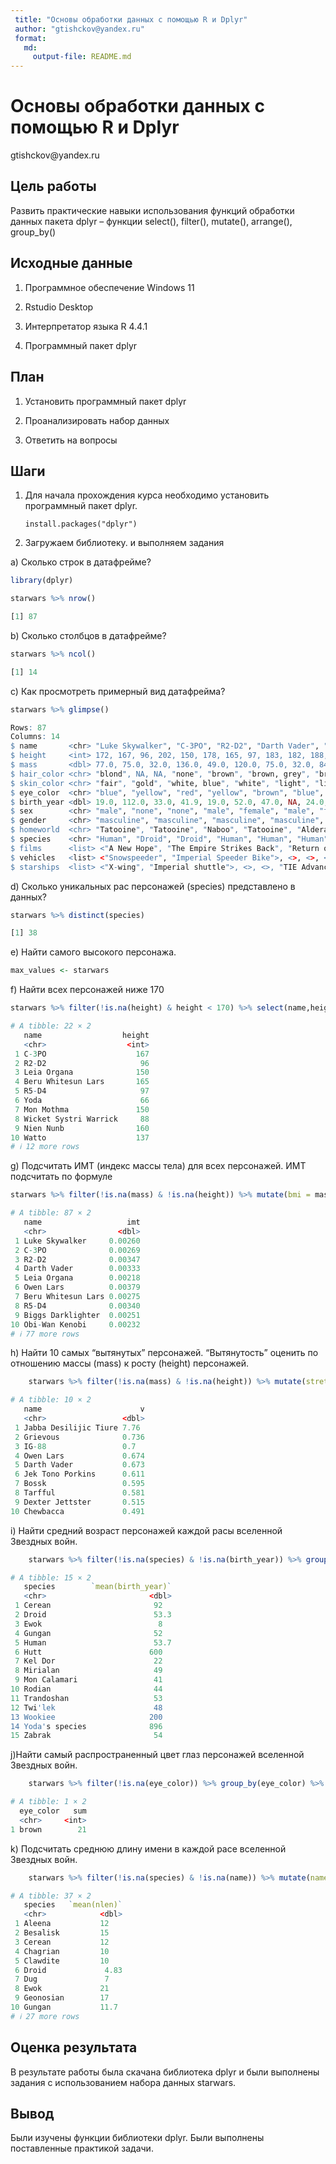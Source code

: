 ```yaml
---
 title: "Основы обработки данных с помощью R и Dplyr"
 author: "gtishckov@yandex.ru"
 format: 
   md:
     output-file: README.md
---
```


# Основы обработки данных с помощью R и Dplyr

gtishckov@yandex.ru

## Цель работы

Развить практические навыки использования функций обработки данных пакета dplyr – функции select(), filter(), mutate(), arrange(), group_by()

## Исходные данные

1.  Программное обеспечение Windows 11

2.  Rstudio Desktop

3.  Интерпретатор языка R 4.4.1

4.  Программный пакет dplyr

## План

1.  Установить программный пакет dplyr

2.  Проанализировать набор данных

3.  Ответить на вопросы

## Шаги

1.  Для начала прохождения курса необходимо установить программный пакет dplyr.

    ```         
    install.packages("dplyr")
    ```

2.  Загружаем библиотеку. и выполняем задания

a\) Сколько строк в датафрейме?

```r
library(dplyr)

starwars %>% nrow()

```

```r
[1] 87
```
b\) Сколько столбцов в датафрейме?

```r
starwars %>% ncol()
```

```r
[1] 14
```
c\) Как просмотреть примерный вид датафрейма?

```r
starwars %>% glimpse()
```

```r
Rows: 87
Columns: 14
$ name       <chr> "Luke Skywalker", "C-3PO", "R2-D2", "Darth Vader", "Leia Or…
$ height     <int> 172, 167, 96, 202, 150, 178, 165, 97, 183, 182, 188, 180, 2…
$ mass       <dbl> 77.0, 75.0, 32.0, 136.0, 49.0, 120.0, 75.0, 32.0, 84.0, 77.…
$ hair_color <chr> "blond", NA, NA, "none", "brown", "brown, grey", "brown", N…
$ skin_color <chr> "fair", "gold", "white, blue", "white", "light", "light", "…
$ eye_color  <chr> "blue", "yellow", "red", "yellow", "brown", "blue", "blue",…
$ birth_year <dbl> 19.0, 112.0, 33.0, 41.9, 19.0, 52.0, 47.0, NA, 24.0, 57.0, …
$ sex        <chr> "male", "none", "none", "male", "female", "male", "female",…
$ gender     <chr> "masculine", "masculine", "masculine", "masculine", "femini…
$ homeworld  <chr> "Tatooine", "Tatooine", "Naboo", "Tatooine", "Alderaan", "T…
$ species    <chr> "Human", "Droid", "Droid", "Human", "Human", "Human", "Huma…
$ films      <list> <"A New Hope", "The Empire Strikes Back", "Return of the J…
$ vehicles   <list> <"Snowspeeder", "Imperial Speeder Bike">, <>, <>, <>, "Imp…
$ starships  <list> <"X-wing", "Imperial shuttle">, <>, <>, "TIE Advanced x1",…
```

d\) Сколько уникальных рас персонажей (species) представлено в данных?

```r
starwars %>% distinct(species)

```

```r
[1] 38
```
e\) Найти самого высокого персонажа.

```r

max_values <- starwars 
```

f\) Найти всех персонажей ниже 170

```r
starwars %>% filter(!is.na(height) & height < 170) %>% select(name,height)
```

```r
# A tibble: 22 × 2
   name                  height
   <chr>                  <int>
 1 C-3PO                    167
 2 R2-D2                     96
 3 Leia Organa              150
 4 Beru Whitesun Lars       165
 5 R5-D4                     97
 6 Yoda                      66
 7 Mon Mothma               150
 8 Wicket Systri Warrick     88
 9 Nien Nunb                160
10 Watto                    137
# ℹ 12 more rows
```

g\) Подсчитать ИМТ (индекс массы тела) для всех персонажей. ИМТ подсчитать по формуле

```r
starwars %>% filter(!is.na(mass) & !is.na(height)) %>% mutate(bmi = mass / (height/100)^2) %>% select(name,bmi)

```

```r
# A tibble: 87 × 2
   name                   imt
   <chr>                <dbl>
 1 Luke Skywalker     0.00260
 2 C-3PO              0.00269
 3 R2-D2              0.00347
 4 Darth Vader        0.00333
 5 Leia Organa        0.00218
 6 Owen Lars          0.00379
 7 Beru Whitesun Lars 0.00275
 8 R5-D4              0.00340
 9 Biggs Darklighter  0.00251
10 Obi-Wan Kenobi     0.00232
# ℹ 77 more rows
```

h\) Найти 10 самых “вытянутых” персонажей. “Вытянутость” оценить по отношению массы (mass) к росту (height) персонажей.

```r
    starwars %>% filter(!is.na(mass) & !is.na(height)) %>% mutate(stretch = mass / height) %>% arrange(desc(stretch)) %>% slice(1:10) %>% select(name,stretch)
```

```r
# A tibble: 10 × 2
   name                      v
   <chr>                 <dbl>
 1 Jabba Desilijic Tiure 7.76 
 2 Grievous              0.736
 3 IG-88                 0.7  
 4 Owen Lars             0.674
 5 Darth Vader           0.673
 6 Jek Tono Porkins      0.611
 7 Bossk                 0.595
 8 Tarfful               0.581
 9 Dexter Jettster       0.515
10 Chewbacca             0.491
```
i\) Найти средний возраст персонажей каждой расы вселенной Звездных войн.

```r
    starwars %>% filter(!is.na(species) & !is.na(birth_year)) %>% group_by(species) %>% summarise(average_age = mean(birth_year, na.rm = TRUE))
```

```r
# A tibble: 15 × 2
   species        `mean(birth_year)`
   <chr>                       <dbl>
 1 Cerean                       92  
 2 Droid                        53.3
 3 Ewok                          8  
 4 Gungan                       52  
 5 Human                        53.7
 6 Hutt                        600  
 7 Kel Dor                      22  
 8 Mirialan                     49  
 9 Mon Calamari                 41  
10 Rodian                       44  
11 Trandoshan                   53  
12 Twi'lek                      48  
13 Wookiee                     200  
14 Yoda's species              896  
15 Zabrak                       54  
```

j\)Найти самый распространенный цвет глаз персонажей вселенной Звездных войн.

```r
    starwars %>% filter(!is.na(eye_color)) %>% group_by(eye_color) %>% summarise(count = n()) %>% arrange(desc(count)) %>% slice(1)
```

```r
# A tibble: 1 × 2
  eye_color   sum
  <chr>     <int>
1 brown        21
```

k\) Подсчитать среднюю длину имени в каждой расе вселенной Звездных войн.

```r
    starwars %>% filter(!is.na(species) & !is.na(name)) %>% mutate(name_length = nchar(name)) %>% group_by(species) %>% summarise(len = mean(name_length, na.rm = TRUE))
```

```r
# A tibble: 37 × 2
   species   `mean(nlen)`
   <chr>            <dbl>
 1 Aleena           12   
 2 Besalisk         15   
 3 Cerean           12   
 4 Chagrian         10   
 5 Clawdite         10   
 6 Droid             4.83
 7 Dug               7   
 8 Ewok             21   
 9 Geonosian        17   
10 Gungan           11.7 
# ℹ 27 more rows
```
## Оценка результата

В результате работы была скачана библиотека dplyr и были выполнены задания с использованием набора данных starwars.

## Вывод

Были изучены функции библиотеки dplyr. Были выполнены поставленные практикой задачи.
